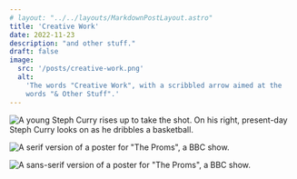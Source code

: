 ```yaml
---
# layout: "../../layouts/MarkdownPostLayout.astro"
title: 'Creative Work'
date: 2022-11-23
description: "and other stuff."
draft: false
image:
  src: '/posts/creative-work.png'
  alt:
    'The words "Creative Work", with a scribbled arrow aimed at the
    words "& Other Stuff".'
---
```



![A young Steph Curry rises up to take the shot. On his right, present-day Steph Curry looks on as he dribbles a basketball.](/posts/curry.png)

![A serif version of a poster for "The Proms", a BBC show.](/posts/proms1.png)

![A sans-serif version of a poster for "The Proms", a BBC show.](/posts/proms2.png)
